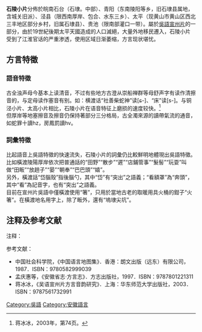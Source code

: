 {{Infobox Language
|name=石陵小片
|nativename=hzəʔ lin ɕiɵ pʰiæ
|states=石台（石埭。中部）、青阳（东南陵阳等乡，旧石埭县属地，含城关旧派）、泾县（限西南厚岸、包合、水东三乡）、太平（现黄山市黄山区西北三丰地区部分乡村，旧属石埭县）、贵池（限南部灌口一带）。 
|region=
|speakers= 不到13萬
|rank=
|familycolor= 漢藏語系
|fam1= [[漢藏語系|漢藏語系]]
|fam2= [[漢語族|漢語族]]
|fam3= [[吳語|吳語]]
|fam4= [[宣州片|宣州片]]
|nation= 無
|agency= 無
|iso1=zh
|iso2b=chi
|iso2t=zho
|iso3=wuu
|iso6=silg
}}
'''石陵小片'''分佈於皖南石台（石埭。中部）、青阳（东南陵阳等乡，旧石埭县属地，含城关旧派）、泾县（限西南厚岸、包合、水东三乡）、太平（现黄山市黄山区西北三丰地区部分乡村，旧属石埭县）、贵池（限南部灌口一带）。屬於[[吳語|吳語]][[宣州片|宣州片]]的一部分，由於19世紀後期太平天國造成的人口滅絕，大量外地移民遷入，石陵小片受到了江淮官话的严重渗透，使用区域日渐萎缩，方言现状堪忧。

==方言特徵==

===語音特徵===

古全浊声母今基本上读清音，不过有些地方古澄从崇船禅群等母舒声字有读作清擦音的，与定母读作塞音有别。如：横渡话“社善柴蛇神”读[ɕ-]、“床”读[s-]。与铜泾小片、太高小片相比，石陵小片在语音特征上磨损的速度较快。<ref>蒋冰冰，2003年，第74页。</ref><br>

但厚岸等地塞擦音及擦音仍保持著部分三分格局，古全濁來源的讀帶氣流的通音，如蛇罪十讀hz，房鳳罰讀hv。<br>

===詞彙特徵===

比起語音上吳語特徵的快速流失，石陵小片的詞彙仍比較鮮明地體現出吳語特徵。<br>

比如橫渡陵陽厚岸依次把普通話的“田野”“散步”“遲”“店鋪管事”“髮髻”“玩耍”叫做“田畈”“放趟子”“晏”“朝奉”“巴巴頭”“嬉”。<br>

另外，橫渡話“岱腦殼”指後腦勺，其中“岱”有“突出”之語義；“看額罩”為“奔頭”，其中“看”為記音字，也有“突出”之語義。<br>

目前在宣州片吳語中僅橫渡使用“箸”，只用於當地古老的取暖用具火桶的鉗子“火箸”。在橫渡地名用字上，除了畈外，還有“塢埭尖坑”。

==注释及参考文献==
;注释：
{{reflist}}
;参考文献：
{{refbegin}}
*中国社会科学院，《中国语言地图集》．香港：朗文出版（远东）有限公司，1987．ISBN：9780582999039
*孟庆惠等，《安徽省志·方言志》．方志出版社，1997．ISBN：9787801221311
*蒋冰冰，《吴语宣州片方言音韵研究》．上海：华东师范大学出版社，2003．ISBN：9787561732991
{{refend}}

{{吳語}}

[[Category:吳語|Category:吳語]]

[[Category:安徽語言|Category:安徽語言]]